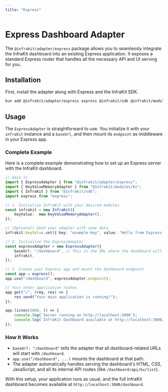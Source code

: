 ```yaml
---
title: "Express"
---
```


# Express Dashboard Adapter

The `@infrakit/adapter/express` package allows you to seamlessly integrate the InfraKit dashboard into an existing Express application. It exposes a standard Express router that handles all the necessary API and UI serving for you.

## Installation

First, install the adapter along with Express and the InfraKit SDK.

```bash
bun add @infrakit/adapter/express express @infrakit/sdk @infrakit/modules/kv
```

## Usage

The `ExpressAdapter` is straightforward to use. You initialize it with your `infrakit` instance and a `baseUrl`, and then mount its `endpoint` as middleware in your Express app.

### Complete Example

Here is a complete example demonstrating how to set up an Express server with the InfraKit dashboard.

```ts
// main.ts
import { ExpressAdapter } from "@infrakit/adapter/express";
import { KeyValueMemoryAdapter } from "@infrakit/modules/kv";
import { InfraKit } from "@infrakit/sdk";
import express from "express";

// 1. Initialize InfraKit with your desired modules
const infrakit = new InfraKit({
	keyValue:  new KeyValueMemoryAdapter(),
});

// (Optional) Seed your adapter with some data
infrakit.keyValue.set({ key: "example-key", value: "Hello from Express!" });

// 2. Initialize the ExpressAdapter
const expressAdapter = new ExpressAdapter({
	baseUrl: "/dashboard", // This is the URL where the dashboard will be available
	infrakit,
});

// 3. Create your Express app and mount the dashboard endpoint
const app = express();
app.use("/dashboard", expressAdapter.endpoint);

// Your other application routes
app.get("/", (req, res) => {
	res.send("Your main application is running!");
});

app.listen(3000, () => {
	console.log(`Server running on http://localhost:3000`);
	console.log(`InfraKit Dashboard available at http://localhost:3000/dashboard`);
});
```

### How It Works

-   `baseUrl: "/dashboard"` tells the adapter that all dashboard-related URLs will start with `/dashboard`.
-   `app.use("/dashboard", ...)` mounts the dashboard at that path.
-   The adapter automatically handles serving the dashboard's HTML, CSS, JavaScript, and all its internal API routes (like `/dashboard/api/kv/list`).

With this setup, your application runs as usual, and the full InfraKit dashboard becomes available at `http://localhost:3000/dashboard`.

